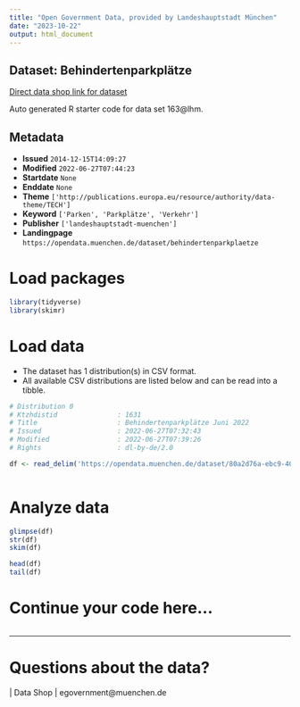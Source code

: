 ```yaml
---
title: "Open Government Data, provided by Landeshauptstadt München"
date: "2023-10-22"
output: html_document
---
```


## Dataset: Behindertenparkplätze

[Direct data shop link for dataset](https://opendata.muenchen.de/dataset/behindertenparkplaetze)

Auto generated R starter code for data set 163@lhm.

## Metadata

- **Issued** `2014-12-15T14:09:27`
- **Modified** `2022-06-27T07:44:23`
- **Startdate** `None`
- **Enddate** `None`
- **Theme** `['http://publications.europa.eu/resource/authority/data-theme/TECH']`
- **Keyword** `['Parken', 'Parkplätze', 'Verkehr']`
- **Publisher** `['landeshauptstadt-muenchen']`
- **Landingpage** `https://opendata.muenchen.de/dataset/behindertenparkplaetze`


# Load packages

```r

library(tidyverse)
library(skimr)

```

# Load data

-   The dataset has 1 distribution(s) in CSV format.
-   All available CSV distributions are listed below and can be read into a tibble.

```r

# Distribution 0
# Ktzhdistid               : 1631
# Title                    : Behindertenparkplätze Juni 2022
# Issued                   : 2022-06-27T07:32:43
# Modified                 : 2022-06-27T07:39:26
# Rights                   : dl-by-de/2.0

df <- read_delim('https://opendata.muenchen.de/dataset/80a2d76a-ebc9-40b5-b54c-b5c8af9df65f/resource/c1166a5a-5764-47e1-92bb-2d63dab785eb/download/220624_behindertenparkplaetze_muenchen.csv')



```

# Analyze data

```r

glimpse(df)
str(df)
skim(df)

head(df)
tail(df)

```

# Continue your code here...

```r

```

------------------------------------------------------------------------

# Questions about the data?

 | Data Shop | egovernment@muenchen.de
